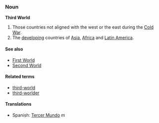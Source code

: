 ===Noun===
'''Third World'''

# Those countries not aligned with the west or the east during the [[Cold War]].
# The [[developing]] countries of [[Asia]], [[Africa]] and [[Latin America]].
<!-- # Minority groups as a whole. - Is this truly a meaning of "Third World"? -->

====See also====
*[[First World]]
*[[Second World]]

====Related terms====
*[[third-world]]
*[[third-worlder]]

====Translations====
*Spanish: [[Tercer Mundo]] ''m''